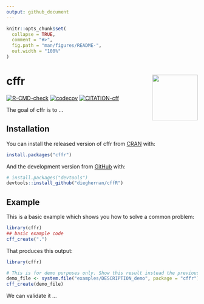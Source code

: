 ```yaml
---
output: github_document
---
```


<!-- README.md is generated from README.Rmd. Please edit that file -->

```r
knitr::opts_chunk$set(
  collapse = TRUE,
  comment = "#>",
  fig.path = "man/figures/README-",
  out.width = "100%"
)
```

# cffr <img src="man/figures/logo.png" align="right" width="120"/>

<!-- badges: start -->
[![R-CMD-check](https://github.com/dieghernan/cffR/workflows/R-CMD-check/badge.svg)](https://github.com/dieghernan/cffR/actions)
[![codecov](https://codecov.io/gh/dieghernan/cffr/branch/master/graph/badge.svg)](https://codecov.io/gh/dieghernan/cffr)
[![CITATION-cff](https://github.com/dieghernan/cffr/actions/workflows/cff-validator.yml/badge.svg)](https://github.com/dieghernan/cffr/actions/workflows/cff-validator.yml)
<!-- badges: end -->

The goal of cffr is to ...

## Installation

You can install the released version of cffr from [CRAN](https://CRAN.R-project.org) with:

``` r
install.packages("cffr")
```

And the development version from [GitHub](https://github.com/) with:

``` r
# install.packages("devtools")
devtools::install_github("dieghernan/cffR")
```
## Example

This is a basic example which shows you how to solve a common problem:

```r
library(cffr)
## basic example code
cff_create(".")
```
That produces this output:

```r
library(cffr)

# This is for demo purposes only. Show this result instead the previous chunk
demo_file <- system.file("examples/DESCRIPTION_demo", package = "cffr")
cff_create(demo_file)
```

We can validate it ...
